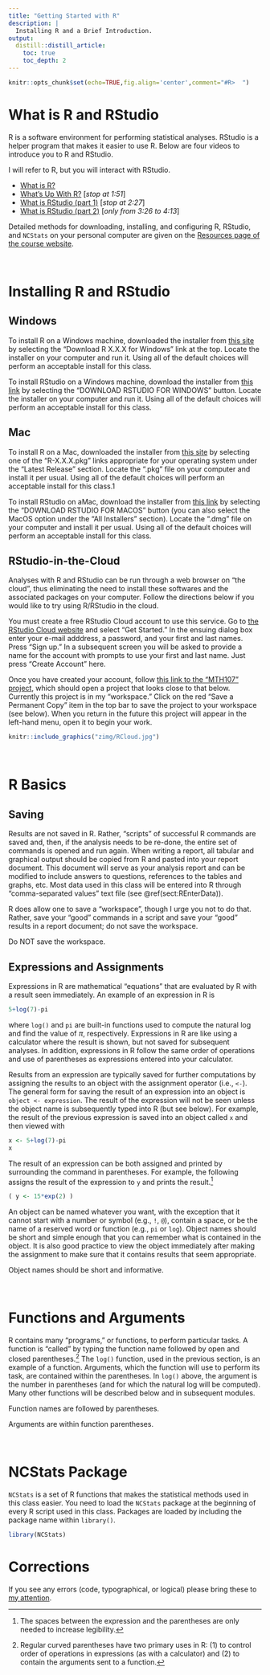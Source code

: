 ```yaml
---
title: "Getting Started with R"
description: |
  Installing R and a Brief Introduction.
output:
  distill::distill_article:
    toc: true
    toc_depth: 2
---
```


```r
knitr::opts_chunk$set(echo=TRUE,fig.align='center',comment="#R>  ")
```


# What is R and RStudio
R is a software environment for performing statistical analyses. RStudio is a helper program that makes it easier to use R. Below are four videos to introduce you to R and RStudio.

<aside>
I will refer to R, but you will interact with RStudio.
</aside>

* [What is R?](https://www.youtube.com/watch?v=XcBLEVknqvY)
* [What's Up With R?](https://www.youtube.com/watch?v=ZwYQPtU2Pa0) [*stop at 1:51*]
* [What is RStudio (part 1)](https://www.youtube.com/watch?v=riONFzJdXcs) [*stop at 2:27*]
* [What is RStudio (part 2)](https://www.youtube.com/watch?v=riONFzJdXcs) [*only from 3:26 to 4:13*]

Detailed methods for downloading, installing, and configuring R, RStudio, and `NCStats` on your personal computer are given on the [Resources page of the course website](http://derekogle.com/NCMTH107/resources#computer).


&nbsp;

# Installing R and RStudio
## Windows
To install R on a Windows machine, downloaded the installer from [this site](https://cloud.r-project.org/bin/windows/base/) by selecting the “Download R X.X.X for Windows” link at the top. Locate the installer on your computer and run it. Using all of the default choices will perform an acceptable install for this class.

To install RStudio on a Windows machine, download the installer from [this link](https://rstudio.com/products/rstudio/download/#download) by selecting the “DOWNLOAD RSTUDIO FOR WINDOWS” button. Locate the installer on your computer and run it. Using all of the default choices will perform an acceptable install for this class.

## Mac
To install R on a Mac, downloaded the installer from [this site](https://cloud.r-project.org/bin/macosx/) by selecting one of the “R-X.X.X.pkg” links appropriate for your operating system under the “Latest Release” section. Locate the “.pkg” file on your computer and install it per usual. Using all of the default choices will perform an acceptable install for this class.1

To install RStudio on aMac, download the installer from [this link](https://rstudio.com/products/rstudio/download/#download) by selecting the “DOWNLOAD RSTUDIO FOR MACOS” button (you can also select the MacOS option under the “All Installers” section). Locate the “.dmg” file on your computer and install it per usual. Using all of the default choices will perform an acceptable install for this class.

## RStudio-in-the-Cloud
Analyses with R and RStudio can be run through a web browser on “the cloud”, thus eliminating the need to install these softwares and the associated packages on your computer. Follow the directions below if you would like to try using R/RStudio in the cloud.

You must create a free RStudio Cloud account to use this service. Go to [the RStudio Cloud website](https://rstudio.cloud/) and select “Get Started.” In the ensuing dialog box enter your e-mail adddress, a password, and your first and last names. Press “Sign up.” In a subsequent screen you will be asked to provide a name for the account with prompts to use your first and last name. Just press “Create Account” here.

Once you have created your account, follow [this link to the “MTH107” project](https://rstudio.cloud/project/2239963), which should open a project that looks close to that below. Currently this project is in my “workspace.” Click on the red “Save a Permanent Copy” item in the top bar to save the project to your workspace (see below). When you return in the future this project will appear in the left-hand menu, open it to begin your work.

```r
knitr::include_graphics("zimg/RCloud.jpg")
```


&nbsp;

# R Basics
## Saving
Results are not saved in R. Rather, "scripts" of successful R commands are saved and, then, if the analysis needs to be re-done, the entire set of commands is opened and run again. When writing a report, all tabular and graphical output should be copied from R and pasted into your report document. This document will serve as your analysis report and can be modified to include answers to questions, references to the tables and graphs, etc. Most data used in this class will be entered into R through "comma-separated values" text file (see \@ref(sect:REnterData)).

R does allow one to save a "workspace", though I urge you not to do that. Rather, save your "good" commands in a script and save your "good" results in a report document; do not save the workspace.

<aside>
Do NOT save the workspace.
</aside>

## Expressions and Assignments
Expressions in R are mathematical "equations" that are evaluated by R with a result seen immediately. An example of an expression in R is

```r
5+log(7)-pi
```

where `log()` and `pi` are built-in functions used to compute the natural log and find the value of $\pi$, respectively. Expressions in R are like using a calculator where the result is shown, but not saved for subsequent analyses. In addition, expressions in R follow the same order of operations and use of parentheses as expressions entered into your calculator.

Results from an expression are typically saved for further computations by assigning the results to an object with the assignment operator (i.e., `<-`). The general form for saving the result of an expression into an object is `object <- expression`. The result of the expression will not be seen unless the object name is subsequently typed into R (but see below). For example, the result of the previous expression is saved into an object called `x` and then viewed with

```r
x <- 5+log(7)-pi
x
```

The result of an expression can be both assigned and printed by surrounding the command in parentheses. For example, the following assigns the result of the expression to `y` and prints the result.^[The spaces between the expression and the parentheses are only needed to increase legibility.]

```r
( y <- 15*exp(2) )
```

An object can be named whatever you want, with the exception that it cannot start with a number or symbol (e.g., `!`, `@`), contain a space, or be the name of a reserved word or function (e.g., `pi` or `log`). Object names should be short and simple enough that you can remember what is contained in the object. It is also good practice to view the object immediately after making the assignment to make sure that it contains results that seem appropriate.

<aside>
Object names should be short and informative.
</aside>


&nbsp;

# Functions and Arguments
R contains many "programs," or functions, to perform particular tasks. A function is "called" by typing the function name followed by open and closed parentheses.^[Regular curved parentheses have two primary uses in R: (1) to control order of operations in expressions (as with a calculator) and (2) to contain the arguments sent to a function.] The `log()` function, used in the previous section, is an example of a function. Arguments, which the function will use to perform its task, are contained within the parentheses. In `log()` above, the argument is the number in parentheses (and for which the natural log will be computed). Many other functions will be described below and in subsequent modules.

<aside>
Function names are followed by parentheses.

Arguments are within function parentheses.
</aside>

&nbsp;

# NCStats Package
`NCStats` is a set of R functions that makes the statistical methods used in this class easier. You need to load the `NCStats` package at the beginning of every R script used in this class. Packages are loaded by including the package name within `library()`.

```r
library(NCStats)
```




# Corrections {.appendix}
If you see any errors (code, typographical, or logical) please bring these to [my attention](mailto:dogle@northland.edu).
